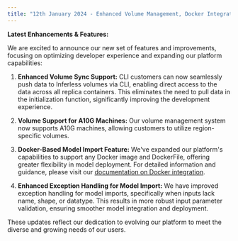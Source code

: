 ```yaml
---
title: "12th January 2024 - Enhanced Volume Management, Docker Integration, and Improved Billing Processes"
---
```


**Latest Enhancements & Features:**

We are excited to announce our new set of features and improvements, focusing on optimizing developer experience and expanding our platform capabilities:

1.  **Enhanced Volume Sync Support:** CLI customers can now seamlessly push data to Inferless volumes via CLI, enabling direct access to the data across all replica containers. This eliminates the need to pull data in the initialization function, significantly improving the development experience.

2.  **Volume Support for A10G Machines:** Our volume management system now supports A10G machines, allowing customers to utilize region-specific volumes.

3.  **Docker-Based Model Import Feature:** We've expanded our platform's capabilities to support any Docker image and DockerFile, offering greater flexibility in model deployment. For detailed information and guidance, please visit our [documentation on Docker integration](https://docs.inferless.com/integrations/docker).

4.  **Enhanced Exception Handling for Model Import:** We have improved exception handling for model imports, specifically when inputs lack name, shape, or datatype. This results in more robust input parameter validation, ensuring smoother model integration and deployment.

These updates reflect our dedication to evolving our platform to meet the diverse and growing needs of our users. 